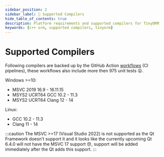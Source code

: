 ```yaml
---
sidebar_position: 2
sidebar_label: 🚀 Supported Compilers
hide_table_of_contents: true
description: Platform requirements and supported compilers for TinyORM c++ library.
keywords: [c++ orm, supported compilers, tinyorm]
---
```


# Supported Compilers

Following compilers are backed up by the GitHub Action [workflows](https://github.com/silverqx/TinyORM/tree/main/.github/workflows) (CI pipelines), these workflows also include more then 975 unit tests 😮.

Windows >=10:

- MSVC 2019 16.9 - 16.11.15
- MSYS2 UCRT64 GCC 10.2 - 11.3
- MSYS2 UCRT64 Clang 12 - 14

Linux:

- GCC 10.2 - 11.3
- Clang 11 - 14

:::caution
The MSVC >=17 (Visual Studio 2022) is not supported as the Qt Framework doesn't support it and it looks like the currently upcoming Qt 6.4.0 will not have the MSVC 17 support 😞, support will be added immediately after the Qt adds this support.
:::
